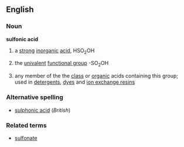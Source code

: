 ==English==
===Noun===
{{wikipedia}}
'''sulfonic acid'''
#{{chemistry}} a [[strong]] [[inorganic]] [[acid]], HSO<sub>2</sub>OH
#{{chemistry}} the [[univalent]] [[functional group]] -SO<sub>2</sub>OH
#{{chemistry}} any member of the the [[class]] or [[organic]] acids containing this group; used in [[detergent]]s, [[dye]]s and [[ion exchange resin]]s
===Alternative spelling===
*[[sulphonic acid]]  (''British'')
===Related terms===
*[[sulfonate]]